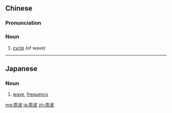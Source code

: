 {{also|週波}}
==Chinese==
{{zh-forms|t2=週波}}

===Pronunciation===
{{zh-pron
|m=zhōubō
|c=zau1 bo1
|cat=n
}}

===Noun===
{{zh-noun}}

# {{lb|zh|physics}} [[cycle]] (of wave)

----

==Japanese==
{{ja-kanjitab|しゅう|は|yomi=on}}

===Noun===
{{ja-noun|しゅうは}}

# [[wave]], [[frequency]]

[[mg:周波]]
[[ja:周波]]
[[zh:周波]]